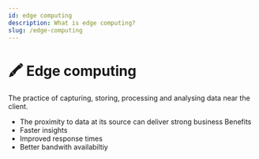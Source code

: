 ```yaml
---
id: edge computing
description: What is edge computing?
slug: /edge-computing
---
```


# 🖍️ Edge computing


The practice of capturing, storing, processing and analysing data near the client. 

- The proximity to data at its source can deliver strong business Benefits
- Faster insights
- Improved response times
- Better bandwith availabiltiy
